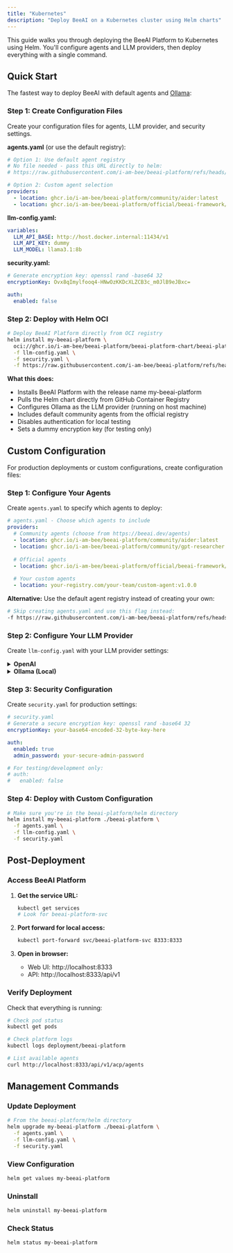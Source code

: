 ```yaml
---
title: "Kubernetes"
description: "Deploy BeeAI on a Kubernetes cluster using Helm charts"
---
```


This guide walks you through deploying the BeeAI Platform to Kubernetes using Helm. You'll configure agents and LLM providers, then deploy everything with a single command.

## Quick Start

The fastest way to deploy BeeAI with default agents and [Ollama](https://ollama.com/):

### Step 1: Create Configuration Files

Create your configuration files for agents, LLM provider, and security settings.

**agents.yaml** (or use the default registry):

```yaml
# Option 1: Use default agent registry
# No file needed - pass this URL directly to helm:
# https://raw.githubusercontent.com/i-am-bee/beeai-platform/refs/heads/release-v0.2.0/agent-registry.yaml

# Option 2: Custom agent selection
providers:
  - location: ghcr.io/i-am-bee/beeai-platform/community/aider:latest
  - location: ghcr.io/i-am-bee/beeai-platform/official/beeai-framework/chat:latest
```

**llm-config.yaml:**

```yaml
variables:
  LLM_API_BASE: http://host.docker.internal:11434/v1
  LLM_API_KEY: dummy
  LLM_MODEL: llama3.1:8b
```

**security.yaml:**

```yaml
# Generate encryption key: openssl rand -base64 32
encryptionKey: Ovx8qImylfooq4-HNwOzKKDcXLZCB3c_m0JlB9eJBxc=

auth:
  enabled: false
```

### Step 2: Deploy with Helm OCI

```bash
# Deploy BeeAI Platform directly from OCI registry
helm install my-beeai-platform \
  oci://ghcr.io/i-am-bee/beeai-platform/beeai-platform-chart/beeai-platform:0.2.0 \
  -f llm-config.yaml \
  -f security.yaml \
  -f https://raw.githubusercontent.com/i-am-bee/beeai-platform/refs/heads/release-v0.2.0/agent-registry.yaml
```

**What this does:**
- Installs BeeAI Platform with the release name my-beeai-platform
- Pulls the Helm chart directly from GitHub Container Registry
- Configures Ollama as the LLM provider (running on host machine)
- Includes default community agents from the official registry
- Disables authentication for local testing
- Sets a dummy encryption key (for testing only)

## Custom Configuration

For production deployments or custom configurations, create configuration files:

### Step 1: Configure Your Agents

Create `agents.yaml` to specify which agents to deploy:

```yaml
# agents.yaml - Choose which agents to include
providers:
  # Community agents (choose from https://beeai.dev/agents)
  - location: ghcr.io/i-am-bee/beeai-platform/community/aider:latest
  - location: ghcr.io/i-am-bee/beeai-platform/community/gpt-researcher:latest
  
  # Official agents
  - location: ghcr.io/i-am-bee/beeai-platform/official/beeai-framework/chat:latest
  
  # Your custom agents
  - location: your-registry.com/your-team/custom-agent:v1.0.0
```

**Alternative:** Use the default agent registry instead of creating your own:
```bash
# Skip creating agents.yaml and use this flag instead:
-f https://raw.githubusercontent.com/i-am-bee/beeai-platform/refs/heads/release-v0.2.0/agent-registry.yaml
```

### Step 2: Configure Your LLM Provider

Create `llm-config.yaml` with your LLM provider settings:

<details>
<summary><strong>OpenAI</strong></summary>

```yaml
# llm-config.yaml
variables:
  LLM_API_BASE: https://api.openai.com/v1
  LLM_API_KEY: sk-your-openai-api-key-here
  LLM_MODEL: gpt-4o
```
</details>

<details>
<summary><strong>Ollama (Local)</strong></summary>

```yaml
# llm-config.yaml
variables:
  LLM_API_BASE: http://host.docker.internal:11434/v1
  LLM_API_KEY: dummy
  LLM_MODEL: llama3.1:8b
```
</details>

### Step 3: Security Configuration

Create `security.yaml` for production settings:

```yaml
# security.yaml
# Generate a secure encryption key: openssl rand -base64 32
encryptionKey: your-base64-encoded-32-byte-key-here

auth:
  enabled: true
  admin_password: your-secure-admin-password

# For testing/development only:
# auth:
#   enabled: false
```

### Step 4: Deploy with Custom Configuration

```bash
# Make sure you're in the beeai-platform/helm directory
helm install my-beeai-platform ./beeai-platform \
  -f agents.yaml \
  -f llm-config.yaml \
  -f security.yaml
```

## Post-Deployment

### Access BeeAI Platform

1. **Get the service URL:**
   ```bash
   kubectl get services
   # Look for beeai-platform-svc
   ```

2. **Port forward for local access:**
   ```bash
   kubectl port-forward svc/beeai-platform-svc 8333:8333
   ```

3. **Open in browser:**
   - Web UI: http://localhost:8333
   - API: http://localhost:8333/api/v1

### Verify Deployment

Check that everything is running:

```bash
# Check pod status
kubectl get pods

# Check platform logs
kubectl logs deployment/beeai-platform

# List available agents
curl http://localhost:8333/api/v1/acp/agents
```

## Management Commands

### Update Deployment
```bash
# From the beeai-platform/helm directory
helm upgrade my-beeai-platform ./beeai-platform \
  -f agents.yaml \
  -f llm-config.yaml \
  -f security.yaml
```

### View Configuration
```bash
helm get values my-beeai-platform
```

### Uninstall
```bash
helm uninstall my-beeai-platform
```

### Check Status
```bash
helm status my-beeai-platform
```
